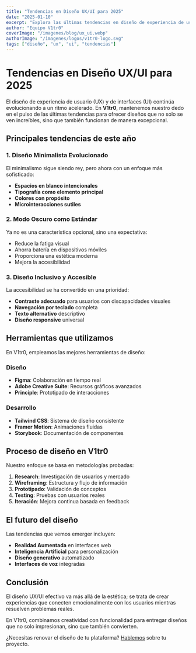 ```yaml
---
title: "Tendencias en Diseño UX/UI para 2025"
date: "2025-01-10"
excerpt: "Explora las últimas tendencias en diseño de experiencia de usuario e interfaces que están definiendo el futuro digital."
author: "Equipo V1tr0"
coverImage: "/imagenes/blog/ux_ui.webp"
authorImage: "/imagenes/logos/v1tr0-logo.svg"
tags: ["diseño", "ux", "ui", "tendencias"]
---
```


# Tendencias en Diseño UX/UI para 2025

El diseño de experiencia de usuario (UX) y de interfaces (UI) continúa evolucionando a un ritmo acelerado. En **V1tr0**, mantenemos nuestro dedo en el pulso de las últimas tendencias para ofrecer diseños que no solo se ven increíbles, sino que también funcionan de manera excepcional.

## Principales tendencias de este año

### 1. Diseño Minimalista Evolucionado

El minimalismo sigue siendo rey, pero ahora con un enfoque más sofisticado:

- **Espacios en blanco intencionales**
- **Tipografía como elemento principal**
- **Colores con propósito**
- **Microinteracciones sutiles**

### 2. Modo Oscuro como Estándar

Ya no es una característica opcional, sino una expectativa:

- Reduce la fatiga visual
- Ahorra batería en dispositivos móviles
- Proporciona una estética moderna
- Mejora la accesibilidad

### 3. Diseño Inclusivo y Accesible

La accesibilidad se ha convertido en una prioridad:

- **Contraste adecuado** para usuarios con discapacidades visuales
- **Navegación por teclado** completa
- **Texto alternativo** descriptivo
- **Diseño responsive** universal

## Herramientas que utilizamos

En V1tr0, empleamos las mejores herramientas de diseño:

### Diseño
- **Figma**: Colaboración en tiempo real
- **Adobe Creative Suite**: Recursos gráficos avanzados
- **Principle**: Prototipado de interacciones

### Desarrollo
- **Tailwind CSS**: Sistema de diseño consistente
- **Framer Motion**: Animaciones fluidas
- **Storybook**: Documentación de componentes

## Proceso de diseño en V1tr0

Nuestro enfoque se basa en metodologías probadas:

1. **Research**: Investigación de usuarios y mercado
2. **Wireframing**: Estructura y flujo de información
3. **Prototipado**: Validación de conceptos
4. **Testing**: Pruebas con usuarios reales
5. **Iteración**: Mejora continua basada en feedback

## El futuro del diseño

Las tendencias que vemos emerger incluyen:

- **Realidad Aumentada** en interfaces web
- **Inteligencia Artificial** para personalización
- **Diseño generativo** automatizado
- **Interfaces de voz** integradas

## Conclusión

El diseño UX/UI efectivo va más allá de la estética; se trata de crear experiencias que conecten emocionalmente con los usuarios mientras resuelven problemas reales.

En V1tr0, combinamos creatividad con funcionalidad para entregar diseños que no solo impresionan, sino que también convierten.

¿Necesitas renovar el diseño de tu plataforma? [Hablemos](/contact) sobre tu proyecto.